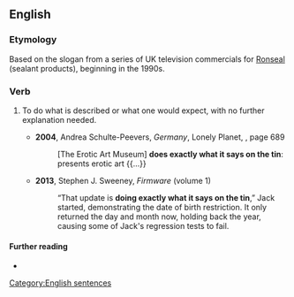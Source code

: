 ==English==

===Etymology===
Based on the slogan from a series of UK television commercials for [[w:Ronseal|Ronseal]] (sealant products), beginning in the 1990s.

===Verb===
{{en-verb|[[do]]<does,,did,done> [[exactly]] [[what]] [[it]] [[say]]s<says,said,said> [[on]] [[the]] [[tin]]}}

# {{lb|en|idiomatic|British|Ireland}} To do what is described or what one would expect, with no further explanation needed.
#* '''2004''', Andrea Schulte-Peevers, ''Germany'', Lonely Planet, {{ISBN|1740594711}}, page 689
#*: [The Erotic Art Museum] '''does exactly what it says on the tin''': presents erotic art {{...}}
#* '''2013''', Stephen J. Sweeney, ''Firmware'' (volume 1)
#*: “That update is '''doing exactly what it says on the tin''',” Jack started, demonstrating the date of birth restriction. It only returned the day and month now, holding back the year, causing some of Jack's regression tests to fail.

====Further reading====
* {{pedialite|Does exactly what it says on the tin}}

[[Category:English sentences]]